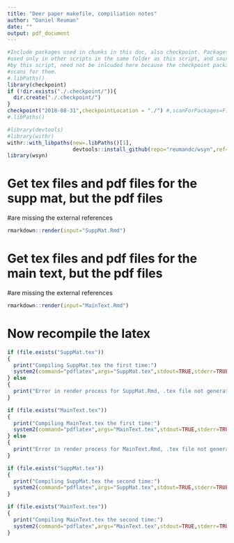 ```yaml
---
title: "Deer paper makefile, compiliation notes"
author: "Daniel Reuman"
date: ""
output: pdf_document
---
```


<!--checkpoint package - when present, uses the package, sets up a local
installation of all packages as they existed on the date specified, in the
same directory as this file.-->
```r
#Include packages used in chunks in this doc, also checkpoint. Packages
#used only in other scripts in the same folder as this script, and sourced
#by this script, need not be inlcuded here because the checkpoint package
#scans for them.
#.libPaths()
library(checkpoint)
if (!dir.exists("./.checkpoint/")){
  dir.create("./.checkpoint/")
}
checkpoint("2018-08-31",checkpointLocation = "./") #,scanForPackages=F)
#.libPaths()
```

<!--For installing packages from github-->
```r
#library(devtools)
#library(withr)
withr::with_libpaths(new=.libPaths()[1],
                     devtools::install_github(repo="reumandc/wsyn",ref="CRANv1p0p0",force=TRUE))
library(wsyn)
```

# Get tex files and pdf files for the supp mat, but the pdf files 
#are missing the external references 

```r
rmarkdown::render(input="SuppMat.Rmd") 
```

# Get tex files and pdf files for the main text, but the pdf files 
#are missing the external references 

```r
rmarkdown::render(input="MainText.Rmd") 
```

# Now recompile the latex

```r
if (file.exists("SuppMat.tex"))
{
  print("Compiling SuppMat.tex the first time:")
  system2(command="pdflatex",args="SuppMat.tex",stdout=TRUE,stderr=TRUE)
} else
{
  print("Error in render process for SuppMat.Rmd, .tex file not generated, so not compiled.")
}
```

```r
if (file.exists("MainText.tex"))
{
  print("Compiling MainText.tex the first time:")
  system2(command="pdflatex",args="MainText.tex",stdout=TRUE,stderr=TRUE)
} else
{
  print("Error in render process for MainText.Rmd, .tex file not generated, so not compiled.")
}
```

```r
if (file.exists("SuppMat.tex"))
{
  print("Compiling SuppMat.tex the second time:")
  system2(command="pdflatex",args="SuppMat.tex",stdout=TRUE,stderr=TRUE)
} 
```

```r
if (file.exists("MainText.tex"))
{
  print("Compiling MainText.tex the second time:")
  system2(command="pdflatex",args="MainText.tex",stdout=TRUE,stderr=TRUE)
} 
```
